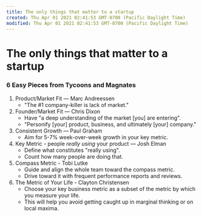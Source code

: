 ```yaml
---
title: The only things that matter to a startup
created: Thu Apr 01 2021 02:41:53 GMT-0700 (Pacific Daylight Time)
modified: Thu Apr 01 2021 02:41:53 GMT-0700 (Pacific Daylight Time)
---
```

# The only things that matter to a startup
### 6 Easy Pieces from Tycoons and Magnates
1. Product/Market Fit — Marc Andreessen
    * "The #1 company-killer is lack of market."
2. Founder/Market Fit — Chris Dixon
    * Have "a deep understanding of the market [you] are entering".
    * "Personify [your] product, business, and ultimately [your] company."
3. Consistent Growth — Paul Graham
    * Aim for 5-7% week-over-week growth in your key metric.
4. Key Metric - people *really using* your product — Josh Elman
    * Define what constitutes "really using".
    * Count how many people are doing that.
5. Compass Metric - Tobi Lutke
    * Guide and align the whole team toward the compass metric.
    * Drive toward it with frequent performance reports and reviews.
6. The Metric of Your Life - Clayton Christensen
    * Choose your key business metric as a subset of the metric by which you measure your life.
    * This will help you avoid getting caught up in marginal thinking or on local maxima.